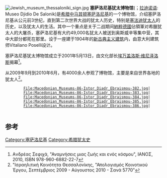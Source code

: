 {{Coord|40|38|6.97|N|22|56|23.27|E|type:landmark_region:GR|display=title}}
[[File:Jewish_museum_thessaloniki_sign.jpg|thumb]]
'''塞萨洛尼基犹太博物馆'''({{lang-el|Εβραϊκό Μουσείο Θεσσαλονίκης}}；[[拉迪诺语|拉迪诺语]]: Museo Djidio De Salonik)是[[希腊|希腊]][[中马其顿|中马其顿]][[塞萨洛尼基|塞萨洛尼基]]的一个博物馆，介绍塞萨洛尼基从公元前3世纪，直到第二次世界大战的犹太人历史，特别是[[塞法迪犹太人|塞法迪犹太人]]的历史，以及犹太人的生活。其中一个重点是关于二战期间[[納粹德國|納粹德國]]佔領軍对希臘犹太人的大屠杀，塞萨洛尼基有大约49,000名犹太人被送到奥斯威辛等集中营，其中大部分都死在那里。设于一座建于1904年的[[新古典主义建筑|新古典主义建筑]]内，由意大利建筑师Vitaliano Poselli设计。

塞萨洛尼基犹太博物馆成立于2001年5月13日，由文化部长[[埃万盖洛斯·维尼泽洛斯|埃万盖洛斯·维尼泽洛斯]]揭幕<ref name="Sefiha_153-155">Aνδρέας Σεφιχά, "Αναμνήσεις μιας ζωής και ενός κόσμου", ΙΑΝΟΣ, 2010, ISBN 978-960-6882-22-7</ref>。

从2009年9月到2010年6月，有4000余人参观了博物馆，主要是来自世界各地的犹太人<ref name="JCT_30">"Ισραηλιτική Κοινότητα Θεσσαλονίκης, "Απολογισμός Κοινοτικού Έργου, Σεπτέμβριος 2009 - Αύγουστος 2010 - Σανά 5770"</ref>。

<div align='center'>
  <gallery>
    File:Macedonian_Museums-86-Istor_Diadr_Ebraismou-382.jpg|
    File:Macedonian_Museums-86-Istor_Diadr_Ebraismou-383.jpg|
    File:Macedonian_Museums-86-Istor_Diadr_Ebraismou-384.jpg|
    File:Macedonian_Museums-86-Istor_Diadr_Ebraismou-385.jpg|
    File:Macedonian_Museums-86-Istor_Diadr_Ebraismou-386.jpg|
  </gallery>
</div>

==参考==
{{reflist}}
[[Category:塞萨洛尼基|Category:塞萨洛尼基]]
[[Category:希腊犹太史|Category:希腊犹太史]]